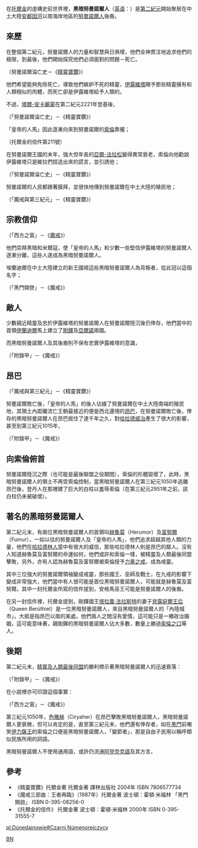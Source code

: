 在[[托爾金|托爾金]]的虛構史前世界裡，'''黑暗努曼諾爾人'''（[[英语|英语]]：'''{{lang|en|Black Númenóreans}}'''）是[[第二紀元|第二紀元]]開始聚居在中土大陸[[安都因河|安都因河]]以南海岸地區的[[努曼諾爾|努曼諾爾人]]後裔。

== 來歷 ==

在整個第二紀元，努曼諾爾人的力量和智慧與日俱增，他們全神貫注地追求他們的極限，到最後，他們開始探究他們必須面對的問題－死亡。

{{cquote|但是死亡的恐懼在他們身上愈来愈強烈，他們也想盡一切辦法来拖延它。於是他們開始為自己的死亡興建巨大的陵墓，而他們的智者則不斷努力想要發現召回生命的秘密……}}（努曼諾爾淪亡史－《[[精靈寶鑽|精靈寶鑽]]》）

他們希望能夠免除死亡，導致他們嫉妒不死的精靈，[[伊露維塔|伊露維塔]]賜予那些精靈擁有和人類相似的肉體，而死亡卻是伊露維塔給予人類的。

不過，[[塔爾-安卡麗蒙|塔爾-安卡麗蒙]]在第二紀元2221年登基後，

{{cquote|努曼諾爾人在他的時代開始分裂。佔大多數的一邊稱之為「皇帝的人馬」，他們愈来愈驕傲，並且開始疏遠艾爾達與維拉。}}（「努曼諾爾淪亡史」－《精靈寶鑽》）

「皇帝的人馬」因此逐漸向來到努曼諾爾的[[索倫|索倫]]靠攏；

{{cquote|……那至尊魔戒，很快就支配了絕大部分的努曼諾爾人。}}（托爾金的信件第211號）

在努曼諾爾王國的末年，強大但年長的[[亞爾-法拉松|亞爾-法拉松]]變得異常衰老，索倫向他勸說伊露維塔只是維拉們捏造出來的謊言，並引誘他；

{{cquote|……回過頭來崇拜黑暗，從此尊米爾寇為主宰；剛開始他是暗暗地拜，但沒多久就在百姓面前公開進行。}}（「努曼諾爾淪亡史」－《精靈寶鑽》）

努曼諾爾的人民都跟著膜拜，並很快地傳到努曼諾爾在中土大陸的殖民地；

{{cquote|……當索倫逗留在努曼諾爾的日子裡，幾乎所有島民的心都轉向了黑暗。在那段時期東航前來在中土大陸沿海築堡定居的人，都早已聽從他的意志……}}（「魔戒與第三紀元」－《精靈寶鑽》）

== 宗教信仰 ==

{{cquote|努曼諾爾的人類，絕大多數散居在大陸海岸邊的區域，但是其中大部分都已經受到邪惡的誘惑而墮落了……}}（「西方之窗」－《[[魔戒|魔戒]]》）

他們崇拜黑暗和米爾寇，使「皇帝的人馬」和少數一些堅信伊露維塔的努曼諾爾人逐漸分離，這些人遂成為黑暗努曼諾爾人。

埃蘭迪爾在中土大陸建立的新王國視這些黑暗努曼諾爾人為背叛者，從此冠以這個名字；

{{cquote|……黑暗努曼諾爾人……這些人在索倫掌權的時候居住在中土世界，他們敬拜魔王，以此換取邪惡的知識。}}（「黑門開啓」－《魔戒》）

== 敵人 ==

少數親近精靈及忠於伊露維塔的努曼諾爾人在努曼諾爾陸沉後仍倖存，他們當中的首領[[伊蘭迪爾|伊蘭迪爾]]馬上建立了[[剛鐸|剛鐸]]及[[亞爾諾|亞爾諾]]兩國。

而黑暗努曼諾爾人及其後裔則不保有忠實伊露維塔的意識，

{{cquote|……他們不斷繁衍，但對剛鐸的憎惡並沒有減弱。}}（「附錄甲」－《魔戒》）

== 昂巴 ==

{{cquote|……但是由於[[吉爾加拉德|吉爾加拉德]]的威勢，這些大有力量又邪惡的背叛貴族們，大多遠遠避居在南方。}}（「魔戒與第三紀元」－《精靈寶鑽》）

努曼諾爾敗亡後，「皇帝的人馬」的後人佔據了努曼諾爾在中土大陸南端的殖民地，其領土內距離流亡王朝最接近的便是西北邊境的[[昂巴|昂巴]]，在努曼諾爾敗亡後，倖存的黑暗努曼諾爾人在昂巴居住了達千年之久，對[[哈拉德威治|哈拉德威治]]產生了很大的影響，甚至到第三紀元1015年，

{{cquote|……哈拉德的人類被來自昂巴的人驅使，組成強大的力量對抗那要塞……}}（「附錄甲」－《魔戒》）

== 向索倫俯首 ==

努曼諾爾陸沉之際（也可能是最後聯盟之役期間），索倫的形體毀壞了，此時，黑暗努曼諾爾人的領土不再受索倫控制，當黑暗努曼諾爾人在第三紀元1050年逃離昂巴後，登丹人在那裡建了巨大的白柱以羞辱索倫（在第三紀元2951年之前，該白柱仍未被破壞）。

== 著名的黑暗努曼諾爾人 ==

第二紀元末，有兩位黑暗努曼諾爾人的首領叫[[赫魯莫|赫魯莫]]（Herumor）及[[富努爾|富努爾]]（Fuinur），一如以往的努曼諾爾人及「皇帝的人馬」，他們追求超越其他人類的力量，他們在[[哈拉德林人|哈拉德林人]]當中有很大的威信，那些哈拉德林人則是昂巴的鄰人。沒有人知道赫魯莫及富努爾的命運如何，他們或許和索倫一樣，被精靈及人類最後同盟擊敗，另外，亦有人認為赫魯莫及富努爾被索倫授予[[力量之戒|力量之戒]]，成為戒靈。

其中三位強大的努曼諾爾領袖變成戒靈，那些國王、巫師及戰士，在九戒的影響下變成非常強大，他們當中有人很可能是首位黑暗努曼諾爾人，可能就是赫魯莫及富努爾。其中一封托爾金所寫的信件提到，安格馬巫王可能是努曼諾爾人的後裔。

在另一封信件裡，托爾金提到，剛鐸國王[[塔拉農·法拉斯特|塔拉農·法拉斯特]]的妻子[[貝露庭爾王后|貝露庭爾王后]]（Queen Berúthiel）是一位黑暗努曼諾爾人，來自黑暗努曼諾爾人的「內陸城市」，大抵是指昂巴以南的某處。他們兩人之間沒有愛情，這可能只是一樁政治婚姻，這可能意味著，親剛鐸的黑暗努曼諾爾人佔大多數，數量上勝過[[索倫之口|索倫之口]]等人。

== 後期 ==

第二紀元末，[[精靈及人類最後同盟|精靈及人類最後同盟]]的勝利標示著黑暗努曼諾爾人的迅速衰落：

{{cquote|索倫失敗後，他們的人口驟降，有些還融入到中土大陸的人類裡……}}（「附錄甲」－《魔戒》）

在小說裡亦可印證這個事實：

{{cquote|……有些人則是無所事事，喪失鬥志；有些則是彼此征戰，互相削弱力量，直到他們被野人所征服為止。}}（「西方之窗」－《魔戒》）

第三紀元1050年，[[海爾曼達希爾一世|色雅赫]]（Ciryaher）在昂巴擊敗黑暗努曼諾爾人，黑暗努曼諾爾人更衰微，但可以肯定的是，直至第三紀元末，他們還有倖存者，如在[[黑門_(中土大陸)|黑門]]前嘲笑[[亞拉岡|伊力薩王]]的索倫之口便是黑暗努曼諾爾人，「變節者」，那是自由子民用以稱呼類似民族所用的詞語。

黑暗努曼諾爾人不使用通用語，或許仍流通[[阿登奈克語|阿登奈克語]]及其方言。

== 參考 ==
*《精靈寶鑽》托爾金著 托爾金著 譯林出版社 2004年 ISBN 7806577734
*《魔戒三部曲：王者再臨》（1987年）托爾金著 波士頓：霍頓·米福林 「黑門開啟」 ISBN 0-395-08256-0
*《托爾金的信件》 托爾金著 波士頓：霍頓·米福林 2000年 ISBN 0-395-31555-7

[[Category:中土大陸|BN]]

[[pl:Dúnedainowie#Czarni_Númenorejczycy|pl:Dúnedainowie#Czarni Númenorejczycy]]
